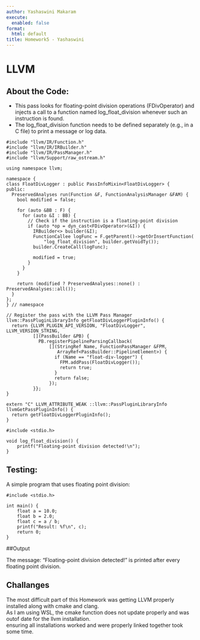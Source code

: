 ```yaml
---
author: Yashaswini Makaram
execute:
  enabled: false
format:
  html: default
title: Homework5 - Yashaswini
---
```


# LLVM


## About the Code:

- This pass looks for floating-point division operations (FDivOperator) and injects a call to a function named log_float_division whenever such an instruction is found.
- The log_float_division function needs to be defined separately (e.g., in a C file) to print a message or log data.

```
#include "llvm/IR/Function.h"
#include "llvm/IR/IRBuilder.h"
#include "llvm/IR/PassManager.h"
#include "llvm/Support/raw_ostream.h"

using namespace llvm;

namespace {
class FloatDivLogger : public PassInfoMixin<FloatDivLogger> {
public:
  PreservedAnalyses run(Function &F, FunctionAnalysisManager &FAM) {
    bool modified = false;

    for (auto &BB : F) {
      for (auto &I : BB) {
        // Check if the instruction is a floating-point division
        if (auto *op = dyn_cast<FDivOperator>(&I)) {
          IRBuilder<> builder(&I);
          FunctionCallee logFunc = F.getParent()->getOrInsertFunction(
              "log_float_division", builder.getVoidTy());
          builder.CreateCall(logFunc);

          modified = true;
        }
      }
    }

    return (modified ? PreservedAnalyses::none() : PreservedAnalyses::all());
  }
};
} // namespace

// Register the pass with the LLVM Pass Manager
llvm::PassPluginLibraryInfo getFloatDivLoggerPluginInfo() {
  return {LLVM_PLUGIN_API_VERSION, "FloatDivLogger", LLVM_VERSION_STRING,
          [](PassBuilder &PB) {
            PB.registerPipelineParsingCallback(
                [](StringRef Name, FunctionPassManager &FPM,
                   ArrayRef<PassBuilder::PipelineElement>) {
                  if (Name == "float-div-logger") {
                    FPM.addPass(FloatDivLogger());
                    return true;
                  }
                  return false;
                });
          }};
}

extern "C" LLVM_ATTRIBUTE_WEAK ::llvm::PassPluginLibraryInfo
llvmGetPassPluginInfo() {
  return getFloatDivLoggerPluginInfo();
}
```

```
#include <stdio.h>

void log_float_division() {
    printf("Floating-point division detected!\n");
}

```
## Testing:

A simple program that uses floating point division:

```
#include <stdio.h>

int main() {
    float a = 10.0;
    float b = 2.0;
    float c = a / b;
    printf("Result: %f\n", c);
    return 0;
}
```

##Output

The message: "Floating-point division detected!" is printed after every floating point division.

## Challanges

The most difficult part of this Homework was getting LLVM properly installed along with cmake and clang.  
As I am using WSL, the cmake function does not update properly and was outof date for the llvm installation.  
ensuring all installations worked and were properly linked together took some time.



